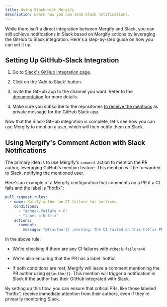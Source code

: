 ```yaml
---
title: Using Slack with Mergify
description: Learn how you can send Slack notifications.
---
```



<IntegrationLogo src={slackLogo} alt="Slack logo"/>

While there isn't a direct integration between Mergify and Slack, you can still
achieve notifications in Slack based on Mergify actions by leveraging the
GitHub to Slack integration. Here's a step-by-step guide on how you can set it
up:

## Setting Up GitHub-Slack Integration

1. Go to [Slack's GitHub Integration page](https://slack.github.com/).

2. Click on the 'Add to Slack' button.

3. Invite the GitHub app to the channel you want. Refer to the
   [documentation](https://github.com/integrations/slack/blob/master/README.md)
   for more details.

4. Make sure you subscribe to the repositories [to receive the
   mentions](https://github.com/integrations/slack/blob/master/README.md#mentions)
   as private message for the GitHub Slack app.

Now that the Slack-GitHub integration is complete, let's see how you can use
Mergify to mention a user, which will then notify them on Slack.

## Using Mergify's Comment Action with Slack Notifications

The primary idea is to use Mergify's `comment` action to mention the PR author,
leveraging GitHub's mention feature. This mention will be forwarded to Slack,
notifying the mentioned user.

Here's an example of a Mergify configuration that comments on a PR if a CI
fails and the label is "hotfix":

```yaml
pull_request_rules:
  - name: Notify author on CI failure for hotfixes
    conditions:
      - "#check-failure > 0"
      - "label = hotfix"
    actions:
      comment:
        message: "@{{author}} :warning: The CI failed on this hotfix PR. Please review the issues and address them."
```

In the above rule:

- We're checking if there are any CI failures with `#check-failure>0`.

- We're also ensuring that the PR has a label 'hotfix'.

- If both conditions are met, Mergify will leave a comment mentioning the PR
  author using `@{{author}}`. This mention will trigger a notification in Slack
  if the author has their GitHub integrated with Slack.

By setting up this flow, you can ensure that critical PRs, like those labeled
"hotfix", receive immediate attention from their authors, even if they're
primarily monitoring Slack.
